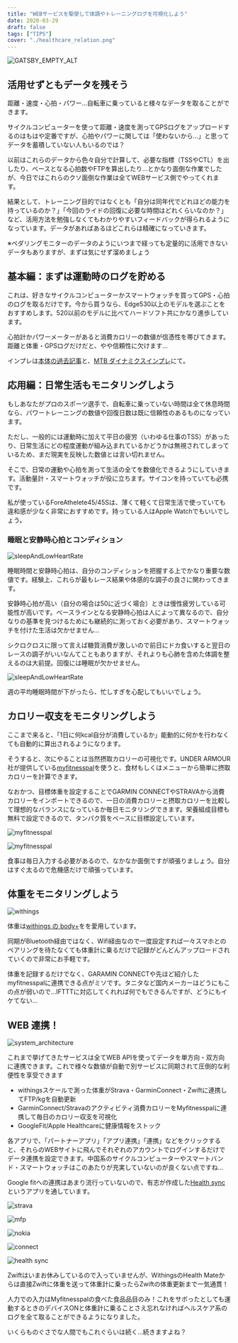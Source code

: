 ```yaml
---
title: "WEBサービスを駆使して体調やトレーニングログを可視化しよう"
date: 2020-03-29
draft: false
tags: ["TIPS"]
cover: "./healthcare_relation.png"
---
```


![GATSBY_EMPTY_ALT](./healthcare_relation.png)

## 活用せずともデータを残そう

距離・速度・心拍・パワー…自転車に乗っていると様々なデータを取ることができます。

サイクルコンピューターを使って距離・速度を測ってGPSログをアップロードするのはもはや定番ですが、心拍やパワーに関しては「使わないから…」と思ってデータを蓄積していない人もいるのでは？

以前はこれらのデータから色々自分で計算して、必要な指標（TSSやCTL）を出したり、ベースとなる心拍数やFTPを算出したり…とかなり面倒な作業でしたが、今日ではこれらのクソ面倒な作業は全てWEBサービス側でやってくれます。

結果として、トレーニング目的ではなくとも「自分は同年代でどれほどの能力を持っているのか？」「今回のライドの回復に必要な時間はどれくらいなのか？」など、活用方法を勉強しなくてもわかりやすいフィードバックが得られるようになっています。データがあればあるほどこれらは精確になっていきます。

※ペダリングモニターのデータのようにいつまで経っても定量的に活用できないデータもありますが、まずは気にせず溜めましょう

## 基本編：まずは運動時のログを貯める

これは、好きなサイクルコンピューターかスマートウォッチを買ってGPS・心拍のログを取るだけです。今から買うなら、Edge530以上のモデルを選ぶことをおすすめします。520以前のモデルに比べてハードソフト共にかなり進歩しています。

心拍計かパワーメーターがあると消費カロリーの数値が信憑性を帯びてきます。距離と体重・GPSログだけだと、やや信頼性に欠けます…

インプレは[本体の過去記事](/post/2019/08/edge530j/)と、[MTB ダイナミクスインプレ](/post/2019/11/edge530_mtbd/)にて。

<LinkBox isAmazonLink url="https://www.amazon.co.jp/dp/B07V4DG1DK/" />

## 応用編：日常生活もモニタリングしよう

もしあなたがプロのスポーツ選手で、自転車に乗っていない時間は全て休息時間なら、パワートレーニングの数値や回復日数は既に信頼性のあるものになっています。

ただし、一般的には運動時に加えて平日の疲労（いわゆる仕事のTSS）があったり、日常生活にどの程度運動が組み込まれているかどうかは無視されてしまっているため、まだ現実を反映した数値とは言い切れません。

そこで、日常の運動や心拍を測って生活の全てを数値化できるようにしていきます。活動量計・スマートウォッチが役に立ちます。サイコンを持っていても必携です。

私が使っているForeAthelete45/45Sは、薄くて軽くて日常生活で使っていても違和感が少なく非常におすすめです。持っている人はApple Watchでもいいでしょう。

<LinkBox isAmazonLink url="https://www.amazon.co.jp/dp/B07WG1QZHJ/" />

### 睡眠と安静時心拍とコンディション

![sleepAndLowHeartRate](./lowHeartrate.png)

睡眠時間と安静時心拍は、自分のコンディションを把握する上でかなり重要な数値です。経験上、これらが最もレース結果や体感的な調子の良さに関わってきます。

安静時心拍が高い（自分の場合は50に近づく場合）ときは慢性疲労している可能性が高いです。ベースラインとなる安静時心拍は人によって異なるので、自分なりの基準を見つけるためにも継続的に測っておく必要があり、スマートウォッチを付けた生活は欠かせません…

シクロクロスに限って言えば糖質消費が激しいので前日にドカ食いすると翌日のレースの調子がいいなんてこともありますが、それよりも心肺を含めた体調を整えるのは大前提。回復には睡眠が欠かせません。

![sleepAndLowHeartRate](./sleep.png)

週の平均睡眠時間が下がったら、忙しすぎを心配してもいいでしょう。

## カロリー収支をモニタリングしよう

ここまで来ると、「1日に何kcal自分が消費しているか」能動的に何かを行わなくても自動的に算出されるようになります。

そうすると、次にやることは当然摂取カロリーの可視化です。UNDER ARMOUR社が提供している[myfitnesspal](https://www.myfitnesspal.com/ja/)を使うと、食材もしくはメニューから簡単に摂取カロリーを計算できます。

<LinkBox url="https://play.google.com/store/apps/details?id=com.myfitnesspal.android" />

<LinkBox url="https://apps.apple.com/jp/app/myfitnesspal/id341232718?uo=4" />

なおかつ、目標体重を設定することでGARMIN CONNECTやSTRAVAから消費カロリーをインポートできるので、一日の消費カロリーと摂取カロリーを比較して理想的なバランスになっているか毎日モニタリングできます。栄養組成目標も無料で設定できるので、タンパク質をベースに目標設定しています。

![myfitnesspal](./mfp1.png)

![myfitnesspal](./mfp2.png)

食事は毎日入力する必要があるので、なかなか面倒ですが頑張りましょう。自分はすぐ太るので危機感だけで頑張っています。

## 体重をモニタリングしよう

![withings](./withings.png)

体重は[withings の body+](https://www.amazon.co.jp/exec/obidos/ASIN/B071ZG8JP2/gensobunya-22/)をを愛用しています。

同期がBluetooth経由ではなく、Wifi経由なので一度設定すれば一々スマホとのペアリングを待たなくても体重計に乗るだけで記録がどんどんアップロードされていくので非常にお手軽です。

体重を記録するだけでなく、GARAMIN CONNECTや先ほど紹介したmyfitnesspalに連携できる点がミソです。タニタなど国内メーカーはどうにもこの点が弱いので…IFTTTに対応してくれれば何でもできるんですが、どうにもイケてない…

<LinkBox isAmazonLink url="https://www.amazon.co.jp/dp/B071ZG8JP2/" />

## WEB 連携！

![system_architecture](./healthcare_relation.png)

これまで挙げてきたサービスは全てWEB APIを使ってデータを単方向・双方向に連携できます。これで様々な数値が自動で別サービスに同期されて圧倒的な利便性を享受できます

- withingsスケールで測った体重がStrava・GarminConnect・Zwiftに連携してFTP/kgを自動更新
- GarminConnect/Stravaのアクティビティ消費カロリーをMyfitnesspalに連携して毎日のカロリー収支を可視化
- GoogleFit/Apple Healthcareに健康情報をストック

各アプリで、「パートナーアプリ」「アプリ連携」「連携」などをクリックすると、それらのWEBサイトに飛んでそれぞれのアカウントでログインするだけでデータ連携を設定できます。中国系のサイクルコンピューターやスマートバンド・スマートウォッチはこのあたりが充実していないのが良くない点ですね…

Google fitへの連携はあまり流行っていないので、有志が作成した[Health sync](https://play.google.com/store/apps/details?id=nl.appyhapps.healthsync&hl=ja)というアプリを通しています。

![strava](./strava.png)

![mfp](./mfp.png)

![nokia](./nokia.png)

![connect](./connect.png)

![health sync](./healthsync.png)

Zwiftはいまお休みしているので入っていませんが、WithingsのHealth Mateからは直接Zwiftに体重を送って体重計に乗ったらZwiftの体重更新まで一気通貫！

人力での入力はMyfitnesspalの食べた食品品目のみ！これをサボったとしても運動するときのデバイスONと体重計に乗ることさえ忘れなければヘルスケア系のログを全て取ることができるようになりました。

いくらものぐさでな人間でもこれぐらいは続く…続きますよね？
